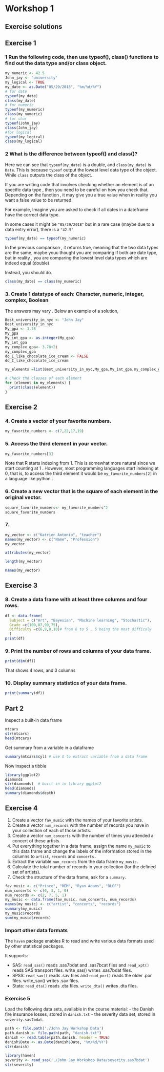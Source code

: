# Workshop 1 {-}

## Exercise solutions {-}

## Exercise 1 {-}

### 1 Run the following code, then use typeof(), class() functions to find out the data type and/or class object. {-}

```r
my_numeric <- 42.5
John_jay <- "university"
my_logical <- TRUE
my_date <- as.Date("05/29/2018", "%m/%d/%Y")
# for date
typeof(my_date)
class(my_date)
# for numeric
typeof(my_numeric)
class(my_numeric)
# for char
typeof(John_jay)
class(John_jay)
#for logical
typeof(my_logical)
class(my_logical)
```

### 2  What is the difference between typeof() and class()? {-}


Here we can see that `typeof(my_date)` is a double, and `class(my_date)` is `Date`. This is because `typeof` output the lowest level data type of the object. While `class` outputs the class of the object. 

If you are writing code that involves checking whether an element is of an specific data type , then you need to be careful on how you check that. Depending on the function , it may give you a true value when in reality you want a false value to be returned. 

For example, Imagine you are asked to check if all dates in a dateframe have the correct data type. 

In some cases it might be `"05/29/2018"` but in a rare case (maybe due to a data entry error), there is a `"42.5"`
```r
typeof(my_date) == typeof(my_numeric)
```

In the previous comparison , it returns true, meaning that the two data types are the same, maybe youu thought you are comparing if both are date type, but in reality , you are comparing the lowest level data types which are indeed equal (double)

Instead, you should do.

```r
class(my_date) == class(my_numeric)
```

### 3. Create 1 datatype of each: Character, numeric, integer, complex, Boolean  {-}

The answers may vary . Below an example of a solution,

```r

Best_university_in_nyc <- "John Jay"
Best_university_in_nyc
My_gpa <- 3.78
My_gpa
My_int_gpa <- as.integer(My_gpa)
My_int_gpa
my_complex_gpa<- 3.78+2i
my_complex_gpa
do_I_like_chocolate_ice_cream <- FALSE
do_I_like_chocolate_ice_cream

my_elements =list(Best_university_in_nyc,My_gpa,My_int_gpa,my_complex_gpa,do_I_like_chocolate_ice_cream)

# Check the classes of each element
for (element in my_elements) {
  print(class(element))
}
```

## Exercise 2 {-}

### 4. Create a vector of your favorite numbers. {-}

```r
my_favorite_numbers <- c(7,22,17,19)
```

### 5. Access the third element in your vector. {-}
```r
my_favorite_numbers[3]
```

Note that R starts indexing from 1. This is somewhat more natural since we start counting at 1 . However, most programming languages start indexing at 0, that is, to access the third element it would be `my_favorite_numbers[2]` in a language like python . 

### 6. Create a new vector that is the square of each element in the original vector. {-}

```r
square_favorite_numbers<- my_favorite_numbers^2
square_favorite_numbers
```

### 7. 

```r
my_vector <- c("Katrien Antonio", "teacher")
names(my_vector) <- c("Name", "Profession")
my_vector
```


```r
attributes(my_vector)
```

```r
length(my_vector)
```
```r
names(my_vector)
```

## Exercise 3

### 8. Create a data frame with at least three columns and four rows. {-}

```r
df <- data.frame(
  Subject = c("Art", "Bayesian", "Machine learning", "Stochastic"),
  Grade =c(100,87,90,75),
  Difficulty =c(6,9,8,10)# from 0 to 5 , 5 being the most difficuly
  )
print(df)
```

### 9. Print the number of rows and columns of your data frame. {-}

```r
print(dim(df)) 
```

That shows 4 rows, and 3 columns 

### 10. Display summary statistics of your data frame. {-}

```r
print(summary(df))
```

## Part 2{-}

Inspect a built-in data frame
```r
mtcars
str(mtcars)
head(mtcars)
```

Get summary from a variable in a dataframe

```r
summary(mtcars$cyl) # use $ to extract variable from a data frame
```

Now inspect a tibble

```r
library(ggplot2)
diamonds
str(diamonds)  # built-in in library ggplot2
head(diamonds)
summary(diamonds$depth)
```

## Exercise 4 {-}

1. Create a vector `fav_music` with the names of your favorite artists.
2. Create a vector `num_records` with the number of records you have in
your collection of each of those artists.
3. Create a vector `num_concerts` with the number of times you attended a concert of these artists.
4. Put everything together in a data frame, assign the name `my_music` to this data frame and change the labels of the information stored in the columns to `artist`, `records` and `concerts.`
5. Extract the variable `num_records` from the data frame `my_music.`
6. Calculate the total number of records in your collection (for the defined
set of artists).
7. Check the structure of the data frame, ask for a `summary.`

```r
fav_music <- c("Prince", "REM", "Ryan Adams", "BLOF")
num_concerts <- c(0, 3, 1, 0)
num_records <- c(2, 7, 5, 1)
my_music <- data.frame(fav_music, num_concerts, num_records)
names(my_music) <- c("artist", "concerts", "records")
summary(my_music)
my_music$records
sum(my_music$records)
```


### Import other data formats {-}

The `haven` package enables R to read and write various data formats used by other statistical packages. 

It supports:

- SAS: `read_sas()` reads .sas7bdat and .sas7bcat files and `read_xpt()` reads SAS transport files. write_sas() writes .sas7bdat files.
- SPSS: `read_sav()` reads .sav files and `read_por()` reads the older .por files. write_sav() writes .sav files.
- Stata: `read_dta()` reads .dta files. `write_dta()` writes .dta files.

### Exercise 5 {-}

Load the following data sets, available in the course material: 
- the Danish fire insurance losses, stored in `danish.txt`
- the severity data set, stored in `severity.sas7bdat`.

```r
path <- file.path('./John Jay Workshop Data')
path.danish <- file.path(path, "danish.txt")
danish <- read.table(path.danish, header = TRUE)
danish$Date <- as.Date(danish$Date, "%m/%d/%Y")
str(danish)
```

```r
library(haven)
severity <- read_sas('./John Jay Workshop Data/severity.sas7bdat')
str(severity)
```



